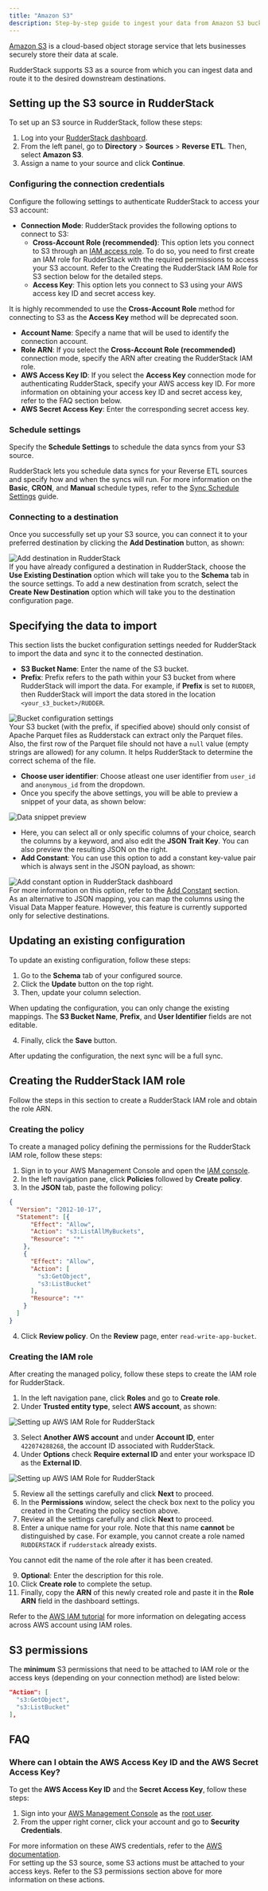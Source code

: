 ```yaml
---
title: "Amazon S3"
description: Step-by-step guide to ingest your data from Amazon S3 bucket into RudderStack.
---
```


[Amazon S3](https://aws.amazon.com/s3/) is a cloud-based object storage service that lets businesses securely store their data at scale.

RudderStack supports S3 as a source from which you can ingest data and route it to the desired downstream destinations.

## Setting up the S3 source in RudderStack

To set up an S3 source in RudderStack, follow these steps:

1. Log into your [RudderStack dashboard](https://app.rudderstack.com).
2. From the left panel, go to **Directory** > **Sources** > **Reverse ETL**. Then, select **Amazon S3**.
3. Assign a name to your source and click **Continue**.

### Configuring the connection credentials

Configure the following settings to authenticate RudderStack to access your S3 account: 

- **Connection Mode**: RudderStack provides the following options to connect to S3:
  - **Cross-Account Role (recommended)**: This option lets you connect to S3 through an <a href="https://docs.aws.amazon.com/IAM/latest/UserGuide/tutorial_cross-account-with-roles.html">IAM access role</a>. To do so, you need to first create an IAM role for RudderStack with the required permissions to access your S3 account. Refer to the <Link to="#creating-the-rudderstack-iam-role">Creating the RudderStack IAM Role for S3</Link> section below for the detailed steps.
  - **Access Key**: This option lets you connect to S3 using your AWS access key ID and secret access key.

<div class="warningBlock">
It is highly recommended to use the <strong>Cross-Account Role</strong> method for connecting to S3 as the <strong>Access Key</strong> method will be deprecated soon.
</div>

- **Account Name**: Specify a name that will be used to identify the connection account.
- **Role ARN**: If you select the **Cross-Account Role (recommended)** connection mode, specify the ARN after <Link to="#creating-the-rudderstack-iam-role">creating the RudderStack IAM role</Link>.
- **AWS Access Key ID**: If you select the **Access Key** connection mode for authenticating RudderStack, specify your AWS access key ID. For more information on obtaining your access key ID and secret access key, refer to the <Link to="#faq">FAQ</Link> section below.
- **AWS Secret Access Key**: Enter the corresponding secret access key.

### Schedule settings

Specify the **Schedule Settings** to schedule the data syncs from your S3 source.

<div class="infoBlock">
RudderStack lets you schedule data syncs for your Reverse ETL sources and specify how and when the syncs will run. For more information on the <strong>Basic</strong>, <strong>CRON</strong>, and <strong>Manual</strong> schedule types, refer to the <a href="https://www.rudderstack.com/docs/sources/reverse-etl/common-settings/sync-schedule-settings/">Sync Schedule Settings</a> guide.
</div>

### Connecting to a destination

Once you successfully set up your S3 source, you can connect it to your preferred destination by clicking the **Add Destination** button, as shown:

<img src="../../assets/warehouse-actions-sources/destination.png" alt="Add destination in RudderStack" />

<div class="infoBlock">
If you have already configured a destination in RudderStack, choose the <strong>Use Existing Destination</strong> option which will take you to the <strong>Schema</strong> tab in the source settings. To add a new destination from scratch, select the <strong>Create New Destination</strong> option which will take you to the destination configuration page.
</div>

## Specifying the data to import

This section lists the bucket configuration settings needed for RudderStack to import the data and sync it to the connected destination. 

- **S3 Bucket Name**:  Enter the name of the S3 bucket.
- **Prefix**:  Prefix refers to the path within your S3 bucket from where RudderStack will import the data. For example, if **Prefix** is set to `RUDDER`, then RudderStack will import the data stored in the location `<your_s3_bucket>/RUDDER`.

<img src="../../assets/warehouse-actions-sources/s3-bucket-settings.png" alt="Bucket configuration settings" />

<div class="warningBlock">
Your S3 bucket (with the prefix, if specified above) should only consist of Apache Parquet files as Rudderstack can extract only the Parquet files. Also, the first row of the Parquet file should not have a <code class="inline-code">null</code> value (empty strings are allowed) for any column. It helps RudderStack to determine the correct schema of the file.
</div>

- **Choose user identifier**: Choose atleast one user identifier from `user_id` and `anonymous_id` from the dropdown.
- Once you specify the above settings, you will be able to preview a snippet of your data, as shown below:

<img src="../../assets/warehouse-actions-sources/models-data-snippet.png" alt="Data snippet preview" />

- Here, you can select all or only specific columns of your choice, search the columns by a keyword, and also edit the **JSON Trait Key**. You can also preview the resulting JSON on the right.
- **Add Constant**: You can use this option to add a constant key-value pair which is always sent in the JSON payload, as shown:

<img src="../../assets/warehouse-actions-sources/add-constant.png" alt="Add constant option in RudderStack dashboard" />

<div class="infoBlock">
For more information on this option, refer to the <a href="https://rudderstack.com/docs/sources/reverse-etl/common-settings/importing-data-using-tables#add-constant">Add Constant</a> section.
</div>

<div class="infoBlock">
As an alternative to JSON mapping, you can map the columns using the <Link to="/sources/reverse-etl/features/visual-data-mapper/">Visual Data Mapper</Link> feature. However, this feature is currently supported only for selective destinations.
</div>

## Updating an existing configuration

To update an existing configuration, follow these steps:

1. Go to the **Schema** tab of your configured source.
2. Click the **Update** button on the top right.
3. Then, update your column selection.

<div class="warningBlock">
When updating the configuration, you can only change the existing mappings. The <strong>S3 Bucket Name</strong>, <strong>Prefix</strong>, and <strong>User Identifier</strong> fields are not editable.
</div>

4. Finally, click the **Save** button.

<div class="infoBlock">
After updating the configuration, the next sync will be a full sync.
</div>

## Creating the RudderStack IAM role

Follow the steps in this section to create a RudderStack IAM role and obtain the role ARN.

### Creating the policy

To create a managed policy defining the permissions for the RudderStack IAM role, follow these steps:

1. Sign in to your AWS Management Console and open the <a href="https://console.aws.amazon.com/iam/">IAM console</a>.
2. In the left navigation pane, click **Policies** followed by **Create policy**.
3. In the **JSON** tab, paste the following policy:

```json
{
  "Version": "2012-10-17",
  "Statement": [{
      "Effect": "Allow",
      "Action": "s3:ListAllMyBuckets",
      "Resource": "*"
    },
    {
      "Effect": "Allow",
      "Action": [
        "s3:GetObject",
        "s3:ListBucket"
      ],
      "Resource": "*"
    }
  ]
}
```

4. Click **Review policy**. On the **Review** page, enter `read-write-app-bucket`.

### Creating the IAM role

After creating the managed policy, follow these steps to create the IAM role for RudderStack.

1. In the left navigation pane, click **Roles** and go to **Create role**.
2. Under **Trusted entity type**, select **AWS account**, as shown:

<img src="../../assets/destinations/aws-role-1.png" alt="Setting up AWS IAM Role for RudderStack" />

3. Select **Another AWS account** and under **Account ID**, enter `422074288268`, the account ID associated with RudderStack.
4. Under **Options** check **Require external ID** and enter your <Link to="/resources/glossary/#workspace-id">workspace ID</Link> as the **External ID**.

<img src="../../assets/destinations/aws-role-2.png" alt="Setting up AWS IAM Role for RudderStack" />

5. Review all the settings carefully and click **Next** to proceed.
6. In the **Permissions** window, select the check box next to the policy you created in the <Link to="#creating-the-policy">Creating the policy</Link> section above.
7. Review all the settings carefully and click **Next** to proceed.
8. Enter a unique name for your role. Note that this name **cannot** be distinguished by case. For example, you cannot create a role named `RUDDERSTACK` if `rudderstack` already exists.

<div class="warningBlock">
You cannot edit the name of the role after it has been created.
</div>

9. **Optional**: Enter the description for this role.
10. Click **Create role** to complete the setup.
11. Finally, copy the **ARN** of this newly created role and paste it in the **Role ARN** field in the dashboard settings.

<div class="infoBlock">
Refer to the <a href="https://docs.aws.amazon.com/IAM/latest/UserGuide/tutorial_cross-account-with-roles.html">AWS IAM tutorial</a> for more information on delegating access across AWS account using IAM roles.
</div>

## S3 permissions

The **minimum** S3 permissions that need to be attached to IAM role or the access keys (depending on your connection method) are listed below:

```json
"Action": [
  "s3:GetObject",
  "s3:ListBucket"
],
```

## FAQ

### Where can I obtain the AWS Access Key ID and the AWS Secret Access Key?

To get the **AWS Access Key ID** and the **Secret Access Key**, follow these steps:

1. Sign into your <a href="http://console.aws.amazon.com/">AWS Management Console</a> as the <a href="https://docs.aws.amazon.com/IAM/latest/UserGuide/console.html#root-user-sign-in-page">root user</a>. 
2. From the upper right corner, click your account and go to <strong>Security Credentials</strong>.

<div class="infoBlock">
For more information on these AWS credentials, refer to the <a href="https://docs.aws.amazon.com/general/latest/gr/aws-sec-cred-types.html">AWS documentation</a>.
</div>

<div class="warningBlock">
For setting up the S3 source, some S3 actions must be attached to your access keys. Refer to the <Link to="#s3-permissions">S3 permissions</Link> section above for more information on these actions.
</div>

<br />
